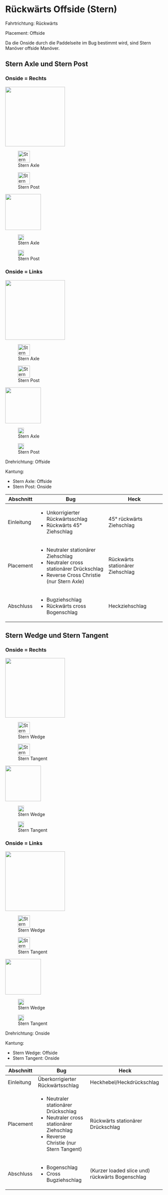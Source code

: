 # Rückwärts Offside (Stern)

Fahrtrichtung: Rückwärts

Placement: Offside

Da die Onside durch die Paddelseite im Bug bestimmt wird, sind Stern Manöver offside Manöver.

## Stern Axle und Stern Post





::: {.column-margin .panel-tabset group="side"}
### Onside = Rechts

::: {.content-visible when-format="html"}
::: {layout="[[3,2]]" layout-valign="bottom"}
::: {}
![](ManoeverSkizzen/SternAxle.png){fig-align="center" height=5cm}
:::

::: {}
![Stern Axle](ManoeverSkizzen/K-links_P-links.png){fig-align="center" height=1cm}

![Stern Post](ManoeverSkizzen/K-rechts_P-links.png){fig-align="center" height=1cm}
:::
:::
:::

::: {.content-visible when-format="pdf"}
::: {layout="[[2, 1, 1]]" layout-valign="bottom"}

![](ManoeverSkizzen/SternAxle.png){fig-align="center" height=3cm}

![Stern Axle](ManoeverSkizzen/K-links_P-links.png){fig-align="center" height=0.5cm}

![Stern Post](ManoeverSkizzen/K-rechts_P-links.png){fig-align="center" height=0.5cm}

:::
:::


### Onside = Links

::: {.content-visible when-format="html"}
::: {layout="[[3,2]]" layout-valign="bottom"}
::: {}
![](ManoeverSkizzen/SternCrossAxle.png){fig-align="center" height=5cm}
:::

::: {}
![Stern Axle](ManoeverSkizzen/K-rechts_P-rechts.png){fig-align="center" height=1cm}

![Stern Post](ManoeverSkizzen/K-links_P-rechts.png){fig-align="center" height=1cm}
:::
:::
:::

::: {.content-visible when-format="pdf"}
::: {layout="[[2, 1, 1]]" layout-valign="bottom"}

![](ManoeverSkizzen/SternCrossAxle.png){fig-align="center" height=3cm}

![Stern Axle](ManoeverSkizzen/K-rechts_P-rechts.png){fig-align="center" height=0.5cm}

![Stern Post](ManoeverSkizzen/K-links_P-rechts.png){fig-align="center" height=0.5cm}

:::
:::
:::

Drehrichtung: Offside

Kantung:

- Stern Axle: Offside
- Stern Post: Onside

+-------------+-------------------------------------------+----------------------------------+
| Abschnitt   | Bug                                       | Heck                             |
+=============+===========================================+==================================+
| Einleitung  | - Unkorrigierter Rückwärtsschlag          | 45° rückwärts Ziehschlag         |
|             | - Rückwärts 45° Ziehschlag                |                                  |
+-------------+-------------------------------------------+----------------------------------+
| Placement   | - Neutraler stationärer Ziehschlag        | Rückwärts stationärer Ziehschlag |
|             | - Neutraler cross stationärer Drückschlag |                                  |
|             | - Reverse Cross Christie (nur Stern Axle) |                                  |
+-------------+-------------------------------------------+----------------------------------+
| Abschluss   | - Bugziehschlag                           | Heckziehschlag                   |
|             | - Rückwärts cross Bogenschlag             |                                  |
+-------------+-------------------------------------------+----------------------------------+


## Stern Wedge und Stern Tangent


::: {.column-margin .panel-tabset group="side"}
### Onside = Rechts

::: {.content-visible when-format="html"}
::: {layout="[[3,2]]" layout-valign="bottom"}
::: {}
![](ManoeverSkizzen/SternWedge.png){fig-align="center" height=5cm}
:::

::: {}
![Stern Wedge](ManoeverSkizzen/K-links_P-links.png){fig-align="center" height=1cm}

![Stern Tangent](ManoeverSkizzen/K-rechts_P-links.png){fig-align="center" height=1cm}
:::
:::
:::

::: {.content-visible when-format="pdf"}
::: {layout="[[2, 1, 1]]" layout-valign="bottom"}

![](ManoeverSkizzen/SternWedge.png){fig-align="center" height=3cm}

![Stern Wedge](ManoeverSkizzen/K-links_P-links.png){fig-align="center" height=0.5cm}

![Stern Tangent](ManoeverSkizzen/K-rechts_P-links.png){fig-align="center" height=0.5cm}

:::
:::


### Onside = Links

::: {.content-visible when-format="html"}
::: {layout="[[3,2]]" layout-valign="bottom"}
::: {}
![](ManoeverSkizzen/SternCrossWedge.png){fig-align="center" height=5cm}
:::

::: {}
![Stern Wedge](ManoeverSkizzen/K-rechts_P-rechts.png){fig-align="center" height=1cm}

![Stern Tangent](ManoeverSkizzen/K-links_P-rechts.png){fig-align="center" height=1cm}
:::
:::
:::

::: {.content-visible when-format="pdf"}
::: {layout="[[2, 1, 1]]" layout-valign="bottom"}

![](ManoeverSkizzen/SternCrossWedge.png){fig-align="center" height=3cm}

![Stern Wedge](ManoeverSkizzen/K-rechts_P-rechts.png){fig-align="center" height=0.5cm}

![Stern Tangent](ManoeverSkizzen/K-links_P-rechts.png){fig-align="center" height=0.5cm}

:::
:::
:::

Drehrichtung: Onside

Kantung:

- Stern Wedge: Offside
- Stern Tangent: Onside

+-------------+-------------------------------------------+---------------------------------------------------------+
| Abschnitt   | Bug                                       | Heck                                                    |
+=============+===========================================+=========================================================+
| Einleitung  | Überkorrigierter Rückwärtsschlag          | Heckhebel/Heckdrückschlag                               |
+-------------+-------------------------------------------+---------------------------------------------------------+
| Placement   | - Neutraler stationärer Drückschlag       | Rückwärts stationärer Drückschlag                       | 
|             | - Neutraler cross stationärer Ziehschlag  |                                                         |
|             | - Reverse Christie (nur Stern Tangent)    |                                                         |
+-------------+-------------------------------------------+---------------------------------------------------------+
| Abschluss   | - Bogenschlag                             | (Kurzer loaded slice und) rückwärts Bogenschlag         |
|             | - Cross Bugziehschlag                     |                                                         |
+-------------+-------------------------------------------+---------------------------------------------------------+

